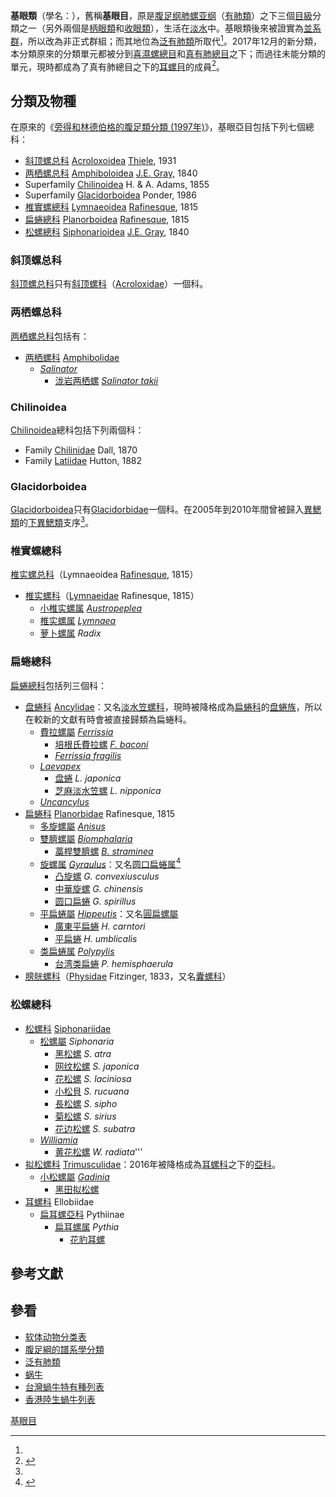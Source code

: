 {{Automatic Taxobox
| taxon = Basommatophora
| authority = 
}}

'''基眼類'''（學名：{{lang|la|Basommatophora}}），舊稱'''基眼目'''，原是[[腹足纲|腹足纲]][[肺螺亚纲|肺螺亚纲]]（[[有肺類|有肺類]]）之下三個[[目_(生物)|目級]]分類之一（另外兩個是[[柄眼類|柄眼類]]和[[收眼類|收眼類]]），生活在[[淡水|淡水]]中。基眼類後來被證實為[[並系群|並系群]]，所以改為非正式群組；而其地位為[[泛有肺類|泛有肺類]]所取代<ref name="Jörger 2010"/>。2017年12月的新分類，本分類原來的分類單元都被分到[[喜濕螺總目|喜濕螺總目]]和[[真有肺總目|真有肺總目]]之下；而過往未能分類的單元，現時都成為了真有肺總目之下的[[耳螺目|耳螺目]]的成員<ref>{{Bouchet 2017}}</ref>。

==分類及物種==
在原來的《[[旁得和林德伯格的腹足類分類_(1997年)|旁得和林德伯格的腹足類分類 (1997年)]]》，基眼亞目包括下列七個總科：
*[[#斜顶螺总科|斜顶螺总科]] [[Acroloxoidea|Acroloxoidea]] [[约翰尼斯·提艾利|Thiele]], 1931
*[[#两栖螺总科|两栖螺总科]] [[Amphiboloidea|Amphiboloidea]] [[John_Edward_Gray|J.E. Gray]], 1840
*Superfamily [[#Chilinoidea|Chilinoidea]] H. & A. Adams, 1855
*Superfamily [[#Glacidorboidea|Glacidorboidea]] Ponder, 1986
*[[#椎實螺總科|椎實螺總科]] [[Lymnaeoidea|Lymnaeoidea]] [[Constantine_Samuel_Rafinesque-Schmaltz|Rafinesque]], 1815
*[[#扁蜷總科|扁蜷總科]] [[Planorboidea|Planorboidea]] [[Constantine_Samuel_Rafinesque-Schmaltz|Rafinesque]], 1815
*[[#松螺總科|松螺總科]] [[Siphonarioidea|Siphonarioidea]] [[John_Edward_Gray|J.E. Gray]], 1840

===斜顶螺总科===
[[斜顶螺总科|斜顶螺总科]]只有[[斜顶螺科|斜顶螺科]]（[[Acroloxidae|Acroloxidae]]）一個科。

===两栖螺总科===
[[两栖螺总科|两栖螺总科]]包括有：
* [[两栖螺科|两栖螺科]] [[Amphibolidae|Amphibolidae]]
** ''[[Salinator|Salinator]]''
***[[泷岩两栖螺|泷岩两栖螺]] ''[[Salinator_takii|Salinator takii]]''

===Chilinoidea===
[[Chilinoidea|Chilinoidea]]總科包括下列兩個科：
*Family [[Chilinidae|Chilinidae]] Dall, 1870
*Family [[Latiidae|Latiidae]] Hutton, 1882

===Glacidorboidea===
[[Glacidorboidea|Glacidorboidea]]只有[[Glacidorbidae|Glacidorbidae]]一個科。在2005年到2010年間曾被歸入[[異鰓類|異鰓類]]的[[下異鰓類|下異鰓類]]支序<ref name="Bouchet 2005" />。

===椎實螺總科===
[[椎实螺总科|椎实螺总科]]（Lymnaeoidea [[康斯坦丁·萨缪尔·拉方斯克-舒马茨|Rafinesque]], 1815）
*[[椎实螺科|椎实螺科]]（[[Lymnaeidae|Lymnaeidae]] Rafinesque, 1815）
** [[小椎实螺属|小椎实螺属]] ''[[Austropeplea|Austropeplea]]''
** [[椎实螺属|椎实螺属]] ''[[Lymnaea|Lymnaea]]''
** [[萝卜螺属|萝卜螺属]] ''Radix''

===扁蜷總科===
[[扁蜷總科|扁蜷總科]]包括列三個科：
* [[盘蜷科|盘蜷科]] [[Ancylidae|Ancylidae]]：又名[[淡水笠螺科|淡水笠螺科]]，現時被降格成為[[扁蜷科|扁蜷科]]的[[盘蜷族|盘蜷族]]，所以在較新的文獻有時會被直接歸類為扁蜷科。
** [[費拉螺屬|費拉螺屬]] ''[[Ferrissia|Ferrissia]]''
*** [[培根氏費拉螺|培根氏費拉螺]] ''[[Ferrissia_baconi|F. baconi]]''
*** ''[[Ferrissia_fragilis|Ferrissia fragilis]]''
** ''[[Laevapex|Laevapex]]''
*** [[盘蜷|盘蜷]] ''L. japonica''
*** [[芝麻淡水笠螺|芝麻淡水笠螺]] ''L. nipponica''
** ''[[Uncancylus|Uncancylus]]''
* [[扁蜷科|扁蜷科]] [[Planorbidae|Planorbidae]] Rafinesque, 1815
** [[多旋螺屬|多旋螺屬]] ''[[Anisus|Anisus]]''
** [[雙臍螺屬|雙臍螺屬]] ''[[Biomphalaria|Biomphalaria]]''
*** [[藁桿雙臍螺|藁桿雙臍螺]] ''[[Biomphalaria_straminea|B. straminea]]''
** [[旋螺属|旋螺属]] ''[[Gyraulus|Gyraulus]]''：又名[[圆口扁蜷属|圆口扁蜷属]]<ref>{{cite web|url=http://shell.sinica.edu.tw/chinese/shellbase_detail.php?science_no=1898|title=国际贝库：圆口扁蜷|publisher=台湾贝类资料库|accessdate=2009-08-11|archive-date=2016-03-04|archive-url=https://web.archive.org/web/20160304091943/http://shell.sinica.edu.tw/chinese/shellbase_detail.php?science_no=1898|dead-url=no}}</ref>
*** [[凸旋螺|凸旋螺]] ''G. convexiusculus''
*** [[中華旋螺|中華旋螺]] ''G. chinensis'' 
*** [[圆口扁蜷|圆口扁蜷]] ''G. spirillus''
** [[平扁蜷屬|平扁蜷屬]] ''[[Hippeutis|Hippeutis]]''：又名[[圓扁螺屬|圓扁螺屬]]
*** [[廣東平扁蜷|廣東平扁蜷]] ''H. carntori''
*** [[平扁蜷|平扁蜷]] ''H. umblicalis''
** [[类扁蜷属|类扁蜷属]] ''[[Polypylis|Polypylis]]''
*** [[台湾类扁蜷|台湾类扁蜷]] ''P. hemisphaerula''
*[[膀胱螺科|膀胱螺科]]（[[Physidae|Physidae]] Fitzinger, 1833，又名[[囊螺科|囊螺科]]）

===松螺總科===
* [[松螺科|松螺科]] [[Siphonariidae|Siphonariidae]]
** [[松螺屬|松螺屬]] ''Siphonaria''
*** [[黑松螺|黑松螺]] ''S. atra''
*** [[网纹松螺|网纹松螺]] ''S. japonica''
*** [[花松螺|花松螺]] ''S. laciniosa''
*** [[小松貝|小松貝]] ''S. rucuana''
*** [[長松螺|長松螺]] ''S. sipho''
*** [[菊松螺|菊松螺]] ''S. sirius''
*** [[花边松螺|花边松螺]] ''S. subatra''
** ''[[Williamia|Williamia]]''
*** [[黄花松螺|黄花松螺]] ''W. radiata'''''
* [[拟松螺科|拟松螺科]] [[Trimusculidae|Trimusculidae]]：2016年被降格成為[[耳螺科|耳螺科]]之下的[[亞科|亞科]]。
** [[拟松螺属|小松螺屬]] ''[[Gadinia|Gadinia]]''
*** [[黑田拟松螺|黑田拟松螺]]
* [[耳螺科|耳螺科]] Ellobiidae
** [[扁耳螺亞科|扁耳螺亞科]] Pythiinae
*** [[扁耳螺属|扁耳螺属]] ''Pythia''
**** [[花豹耳螺|花豹耳螺]]

==參考文獻==
{{reflist|refs=
<ref name="Bouchet 2005">{{Bouchet 2005}}</ref>
<ref name="Jörger 2010">{{Jörger 2010}}</ref>
}}

==參看==
*[[软体动物分类表|软体动物分类表]]
*[[腹足綱的譜系學分類|腹足綱的譜系學分類]]
*[[泛有肺類|泛有肺類]]
*[[蜗牛|蜗牛]]
*[[台灣蝸牛特有種列表|台灣蝸牛特有種列表]]
*[[香港陸生蝸牛列表|香港陸生蝸牛列表]]

{{Taxonbar}}
[[Category:基眼目|]]